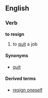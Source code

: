 ==English==
===Verb===
'''to resign'''

# to [[quit]] a job

====Synonyms====
*[[quit]]

====Derived terms====
*[[resign oneself]]